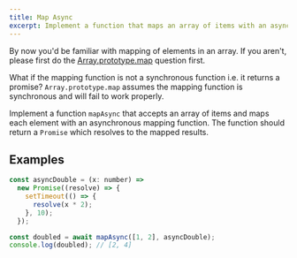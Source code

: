 ```yaml
---
title: Map Async
excerpt: Implement a function that maps an array of items with an asynchronous mapping function.
---
```


By now you'd be familiar with mapping of elements in an array. If you aren't, please first do the [Array.prototype.map](/questions/javascript/array-map) question first.

What if the mapping function is not a synchronous function i.e. it returns a promise? `Array.prototype.map` assumes the mapping function is synchronous and will fail to work properly.

Implement a function `mapAsync` that accepts an array of items and maps each element with an asynchronous mapping function. The function should return a `Promise` which resolves to the mapped results.

## Examples

```js
const asyncDouble = (x: number) =>
  new Promise((resolve) => {
    setTimeout(() => {
      resolve(x * 2);
    }, 10);
  });

const doubled = await mapAsync([1, 2], asyncDouble);
console.log(doubled); // [2, 4]
```
